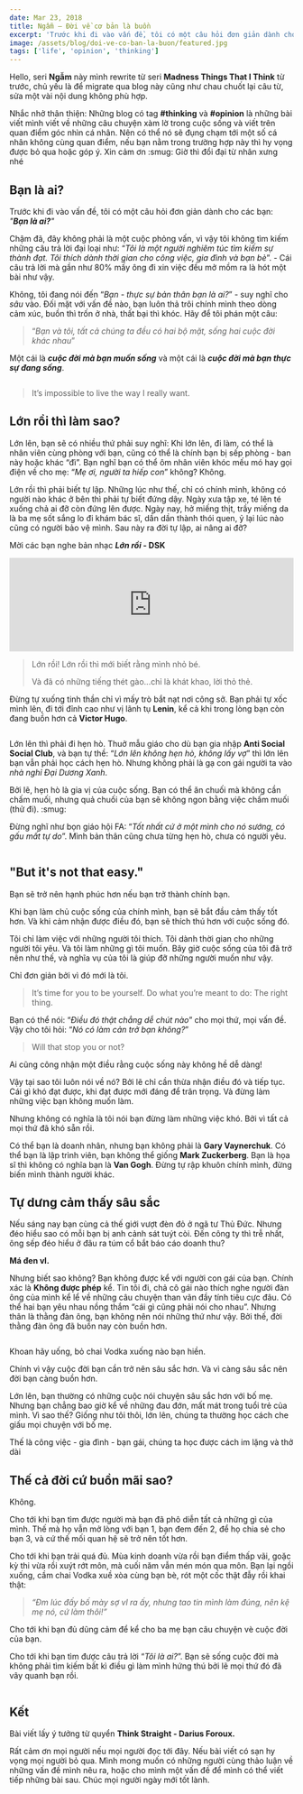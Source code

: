 ```yaml
---
date: Mar 23, 2018
title: Ngẫm — Đời về cơ bản là buồn
excerpt: 'Trước khi đi vào vấn đề, tôi có một câu hỏi đơn giản dành cho các bạn: "Bạn là ai?". Chậm đã, đây không phải là một cuộc phỏng vấn, vì vậy tôi không tìm kiếm những câu trả lời đại loại như: “Tôi là một người nghiêm túc tìm kiếm sự thành đạt. Tôi thích dành thời gian cho công việc, gia đình và bạn bè”. - Cái câu trả lời mà gần như 80% mấy ông đi xin việc đều mở mồm ra là hót một bài như vậy.'
image: /assets/blog/doi-ve-co-ban-la-buon/featured.jpg
tags: ['life', 'opinion', 'thinking']
---
```


Hello, seri **Ngẫm** này mình rewrite từ seri **Madness Things That I Think** từ trước, chủ yếu là để migrate qua blog này cũng như chau chuốt lại câu từ, sửa một vài nội dung không phù hợp.

Nhắc nhở thân thiện: Những blog có tag **#thinking** và **#opinion** là những bài viết mình viết về những câu chuyện xàm lờ trong cuộc sống và viết trên quan điểm góc nhìn cá nhân. Nên có thể nó sẽ đụng chạm tới một số cá nhân không cùng quan điểm, nếu bạn nằm trong trường hợp này thì hy vọng được bỏ qua hoặc góp ý. Xin cảm ơn :smug: Giờ thì đổi đại từ nhân xưng nhé

## Bạn là ai?

Trước khi đi vào vấn đề, tôi có một câu hỏi đơn giản dành cho các bạn: _"**Bạn là ai?**"_

Chậm đã, đây không phải là một cuộc phỏng vấn, vì vậy tôi không tìm kiếm những câu trả lời đại loại như: “_Tôi là một người nghiêm túc tìm kiếm sự thành đạt. Tôi thích dành thời gian cho công việc, gia đình và bạn bè_”. - Cái câu trả lời mà gần như 80% mấy ông đi xin việc đều mở mồm ra là hót một bài như vậy.

Không, tôi đang nói đến “_Bạn - thực sự bản thân bạn là ai?_” - suy nghĩ cho _sâu_ vào.
Đối mặt với vấn đề nào, bạn luôn thả trôi chính mình theo dòng cảm xúc, buồn thì trốn ở nhà, thất bại thì khóc. Hãy để tôi phán một câu:

> “_Bạn và tôi, tất cả chúng ta đều có hai bộ mặt, sống hai cuộc đời khác nhau_”

Một cái là **_cuộc đời mà bạn muốn sống_** và một cái là **_cuộc đời mà bạn thực sự đang sống_**.

<image title="" src="/assets/blog/doi-ve-co-ban-la-buon/01.jpg" />

> It’s impossible to live the way I really want.

## Lớn rồi thì làm sao?

Lớn lên, bạn sẽ có nhiều thứ phải suy nghĩ: Khi lớn lên, đi làm, có thể là nhân viên cùng phòng với bạn, cũng có thể là chính bạn bị sếp phòng - ban này hoặc khác “đì”. Bạn nghĩ bạn có thể ôm nhân viên khóc mếu mó hay gọi điện về cho mẹ: “_Mẹ ơi, người ta hiếp con_” không?
Không.

Lớn rồi thì phải biết tự lập. Những lúc như thế, chỉ có chính mình, không có người nào khác ở bên thì phải tự biết đứng dậy. Ngày xưa tập xe, té lên té xuống chả ai đỡ còn đứng lên được. Ngày nay, hở miếng thịt, trầy miếng da là ba mẹ sốt sắng lo đi khám bác sĩ, dần dần thành thói quen, ỷ lại lúc nào cũng có người bảo vệ mình. Sau này ra đời tự lập, ai nâng ai đỡ?

Mời các bạn nghe bản nhạc **_Lớn rồi_ - DSK**

<iframe width="100%" height="166" scrolling="no" frameBorder="no" allow="autoplay" src="https://w.soundcloud.com/player/?url=https%3A//api.soundcloud.com/tracks/283576041&color=%23ff5500&auto_play=false&hide_related=false&show_comments=true&show_user=true&show_reposts=false&show_teaser=true"></iframe>

> Lớn rồi! Lớn rồi thì mới biết rằng mình nhỏ bé.
>
> Và đã có những tiếng thét gào...chỉ là khát khao, lời thỏ thẻ.

Đừng tự xuống tinh thần chỉ vì mấy trò bắt nạt nơi công sở. Bạn phải tự xốc mình lên, đi tới đỉnh cao như vị lãnh tụ **Lenin**, kể cả khi trong lòng bạn còn đang buồn hơn cả **Victor Hugo**.

<image title="" src="/assets/blog/doi-ve-co-ban-la-buon/02.jpg" />

Lớn lên thì phải đi hẹn hò. Thuở mẫu giáo cho dù bạn gia nhập **Anti Social Social Club**, và bạn tự thề: “_Lớn lên không hẹn hò, không lấy vợ_” thì lớn lên bạn vẫn phải học cách hẹn hò. Nhưng không phải là gạ con gái người ta vào _nhà nghỉ Đại Dương Xanh_.

Bởi lẽ, hẹn hò là gia vị của cuộc sống. Bạn có thể ăn chuối mà không cần chấm muối, nhưng quả chuối của bạn sẽ không ngon bằng việc chấm muối (thử đi). :smug:

Đừng nghĩ như bọn giáo hội FA: “_Tốt nhất cứ ở một mình cho nó sướng, có gấu mất tự do_”. Mình bản thân cũng chưa từng hẹn hò, chưa có người yêu.

<image title="" src="/assets/blog/doi-ve-co-ban-la-buon/03.jpg" />

## "But it's not that easy."

Bạn sẽ trở nên hạnh phúc hơn nếu bạn trở thành chính bạn.

Khi bạn làm chủ cuộc sống của chính mình, bạn sẽ bắt đầu cảm thấy tốt hơn. Và khi cảm nhận được điều đó, bạn sẽ thích thú hơn với cuộc sống đó.

Tôi chỉ làm việc với những người tôi thích. Tôi dành thời gian cho những người tôi yêu. Và tôi làm những gì tôi muốn. Bây giờ cuộc sống của tôi đã trở nên như thế, và nghĩa vụ của tôi là giúp đỡ những người muốn như vậy.

Chỉ đơn giản bởi vì đó mới là tôi.

> It’s time for you to be yourself. Do what you’re meant to do: The right thing.

Bạn có thể nói: “_Điều đó thật chẳng dễ chút nào_” cho mọi thứ, mọi vấn đề. Vậy cho tôi hỏi: “_Nó có làm cản trở bạn không?_”

> Will that stop you or not?

Ai cũng công nhận một điều rằng cuộc sống này không hề dễ dàng!

Vậy tại sao tôi luôn nói về nó? Bởi lẽ chỉ cần thừa nhận điều đó và tiếp tục. Cái gì khó đạt được, khi đạt được mới đáng để trân trọng. Và đừng làm những việc bạn không muốn làm.

Nhưng không có nghĩa là tôi nói bạn đừng làm những việc khó. Bởi vì tất cả mọi thứ đã khó sẵn rồi.

Có thể bạn là doanh nhân, nhưng bạn không phải là **Gary Vaynerchuk**. Có thể bạn là lập trình viên, bạn không thể giống **Mark Zuckerberg**. Bạn là họa sĩ thì không có nghĩa bạn là **Van Gogh**. Đừng tự rập khuôn chính mình, đừng biến mình thành người khác.

## Tự dưng cảm thấy sâu sắc

Nếu sáng nay bạn cùng cả thế giới vượt đèn đỏ ở ngã tư Thủ Đức. Nhưng đéo hiểu sao có mỗi bạn bị anh cảnh sát tuýt còi. Đến công ty thì trễ nhất, ông sếp đéo hiểu ở đâu ra túm cổ bắt báo cáo doanh thu?

**Má đen vl.**

Nhưng biết sao không? Bạn không được kể với người con gái của bạn. Chính xác là **Không được phép** kể. Tin tôi đi, chả cô gái nào thích nghe người đàn ông của mình kể lể về những câu chuyện than vãn đầy tính tiêu cực đâu. Có thể hai bạn yêu nhau nồng thắm “cái gì cũng phải nói cho nhau”. Nhưng thân là thằng đàn ông, bạn không nên nói những thứ như vậy. Bởi thế, đời thằng đàn ông đã buồn nay còn buồn hơn.

<image title="" src="/assets/blog/doi-ve-co-ban-la-buon/04.jpg" />

Khoan hãy uống, bỏ chai Vodka xuống nào bạn hiền.

Chính vì vậy cuộc đời bạn cần trở nên sâu sắc hơn. Và vì càng sâu sắc nên đời bạn càng buồn hơn.

Lớn lên, bạn thường có những cuộc nói chuyện sâu sắc hơn với bố mẹ. Nhưng bạn chẳng bao giờ kể về những đau đớn, mất mát trong tuổi trẻ của mình. Vì sao thế? Giống như tôi thôi, lớn lên, chúng ta thường học cách che giấu mọi chuyện với bố mẹ.

Thế là công việc - gia đình - bạn gái, chúng ta học được cách im lặng và thở dài

## Thế cả đời cứ buồn mãi sao?

Không.

Cho tới khi bạn tìm được người mà bạn đã phô diễn tất cả những gì của mình. Thế mà họ vẫn mở lòng với bạn 1, bạn đem đến 2, để họ chia sẻ cho bạn 3, và cứ thế mối quan hệ sẽ trở nên tốt hơn.

Cho tới khi bạn trải quá đủ. Mùa kinh doanh vừa rồi bạn điểm thấp vãi, goặc kỳ thi vừa rồi xuýt rớt môn, mà cuối năm vẫn mén món qua môn. Bạn lại ngồi xuống, cầm chai Vodka xuề xòa cùng bạn bè, rót một cốc thật đẫy rồi khai thật:

> _“Đm lúc đấy bố mày sợ vl ra ấy, nhưng tao tin mình làm đúng, nên kệ mẹ nó, cứ làm thôi!”_

Cho tới khi bạn đủ dũng cảm để kể cho ba mẹ bạn câu chuyện vè cuộc đời của bạn.

Cho tới khi bạn tìm được câu trả lời “_Tôi là ai?_”. Bạn sẽ sống cuộc đời mà không phải tìm kiếm bất kì điều gì làm mình hứng thú bởi lẽ mọi thứ đó đã vây quanh bạn rồi.

<image title="" src="/assets/blog/doi-ve-co-ban-la-buon/05.jpg" />

## Kết

Bài viết lấy ý tưởng từ quyển **Think Straight - Darius Foroux.**

Rất cảm ơn mọi người nếu mọi người đọc tới đây. Nếu bài viết có sạn hy vọng mọi người bỏ qua. Mình mong muốn có những người cùng thảo luận về những vấn đề mình nêu ra, hoặc cho mình một vấn đề để mình có thể viết tiếp những bài sau. Chúc mọi người ngày mới tốt lành.
